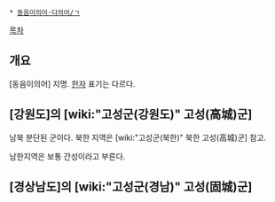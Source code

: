  * [[동음이의어·다의어/ㄱ]]

[[목차]]
== 개요 ==
[동음이의어] 지명. [[한자]] 표기는 다르다.

== [강원도]의 [wiki:"고성군(강원도)" 고성(高城)군] ==
남북 분단된 군이다. 북한 지역은 [wiki:"고성군(북한)" 북한 고성(高城)군]  참고.

남한지역은 보통 간성이라고 부른다.

== [경상남도]의 [wiki:"고성군(경남)" 고성(固城)군] ==

